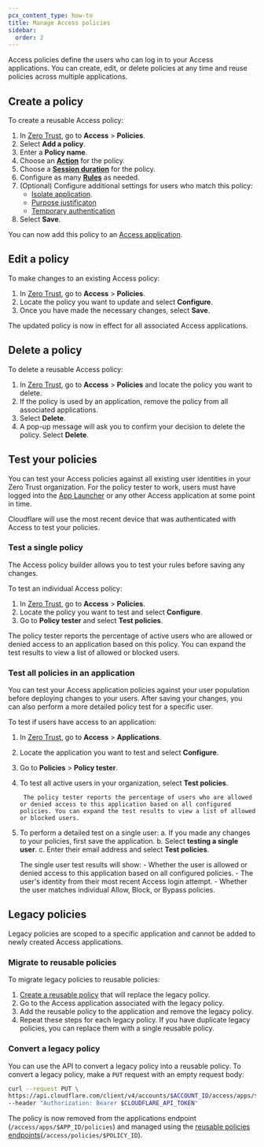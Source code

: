 ```yaml
---
pcx_content_type: how-to
title: Manage Access policies
sidebar:
  order: 2
---
```



Access policies define the users who can log in to your Access applications. You can create, edit, or delete policies at any time and reuse policies across multiple applications.

## Create a policy

To create a reusable Access policy:

1. In [Zero Trust](https://one.dash.cloudflare.com/), go to **Access** > **Policies**.
2. Select **Add a policy**.
3. Enter a **Policy name**.
4. Choose an [**Action**](/cloudflare-one/policies/access/#actions) for the policy.
5. Choose a [**Session duration**](/cloudflare-one/identity/users/session-management/) for the policy.
6. Configure as many [**Rules**](/cloudflare-one/policies/access/#rule-types) as needed.
7. (Optional) Configure additional settings for users who match this policy:
   - [Isolate application](/cloudflare-one/policies/access/isolate-application/).
   - [Purpose justificaton](/cloudflare-one/policies/access/require-purpose-justification/)
   - [Temporary authentication](/cloudflare-one/policies/access/temporary-auth/)
8. Select **Save**.

You can now add this policy to an [Access application](/cloudflare-one/applications/).

## Edit a policy

To make changes to an existing Access policy:

1. In [Zero Trust](https://one.dash.cloudflare.com/), go to **Access** > **Policies**.
2. Locate the policy you want to update and select **Configure**.
3. Once you have made the necessary changes, select **Save**.

The updated policy is now in effect for all associated Access applications.

## Delete a policy

To delete a reusable Access policy:

1. In [Zero Trust](https://one.dash.cloudflare.com/), go to **Access** > **Policies** and locate the policy you want to delete.
2. If the policy is used by an application, remove the policy from all associated applications.
3. Select **Delete**.
4. A pop-up message will ask you to confirm your decision to delete the policy. Select **Delete**.

## Test your policies

You can test your Access policies against all existing user identities in your Zero Trust organization.  For the policy tester to work, users must have logged into the [App Launcher](/cloudflare-one/applications/app-launcher/) or any other Access application at some point in time.

Cloudflare will use the most recent device that was authenticated with Access to test your policies. 

### Test a single policy

The Access policy builder allows you to test your rules before saving any changes.

To test an individual Access policy:

1. In [Zero Trust](https://one.dash.cloudflare.com/), go to **Access** > **Policies**.
2. Locate the policy you want to test and select **Configure**.
3. Go to **Policy tester** and select **Test policies**.

The policy tester reports the percentage of active users who are allowed or denied access to an application based on this policy. You can expand the test results to view a list of allowed or blocked users.

### Test all policies in an application

You can test your Access application policies against your user population before deploying changes to your users. After saving your changes, you can also perform a more detailed policy test for a specific user.

To test if users have access to an application:

1. In [Zero Trust](https://one.dash.cloudflare.com/), go to **Access** > **Applications**.
2. Locate the application you want to test and select **Configure**.
3. Go to **Policies** > **Policy tester**.
4. To test all active users in your organization, select **Test policies**.

		The policy tester reports the percentage of users who are allowed or denied access to this application based on all configured policies. You can expand the test results to view a list of allowed or blocked users.

5. To perform a detailed test on a single user:
	a. If you made any changes to your policies, first save the application.
	b. Select **testing a single user**.
	c. Enter their email address and select **Test policies**.

	The single user test results will show:
		- Whether the user is allowed or denied access to this application based on all configured policies.
		- The user's identity from their most recent Access login attempt.
		- Whether the user matches individual Allow, Block, or Bypass policies.

## Legacy policies

Legacy policies are scoped to a specific application and cannot be added to newly created Access applications.

### Migrate to reusable policies

To migrate legacy policies to reusable policies:

1. [Create a reusable policy](#create-a-policy) that will replace the legacy policy.
2. Go to the Access application associated with the legacy policy.
3. Add the reusable policy to the application and remove the legacy policy.
4. Repeat these steps for each legacy policy. If you have duplicate legacy policies, you can replace them with a single reusable policy.

### Convert a legacy policy

You can use the API to convert a legacy policy into a reusable policy. To convert a legacy policy, make a `PUT` request with an empty request body:

```bash
curl --request PUT \
https://api.cloudflare.com/client/v4/accounts/$ACCOUNT_ID/access/apps/$APP_ID/policies/$POLICY_ID/make_reusable \
--header "Authorization: Bearer $CLOUDFLARE_API_TOKEN"
```

The policy is now removed from the applications endpoint (`/access/apps/$APP_ID/policies`) and managed using the [reusable policies endpoints](/api/resources/zero_trust/subresources/access/subresources/policies/)(`/access/policies/$POLICY_ID`).
